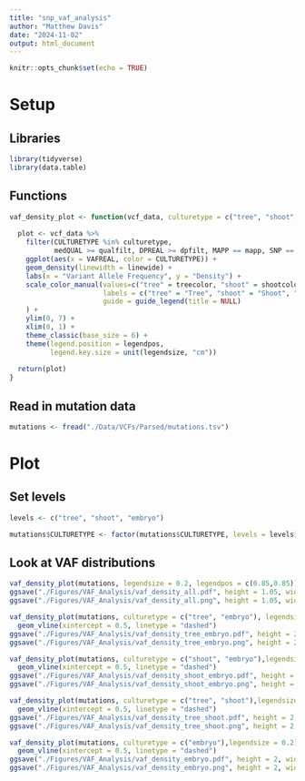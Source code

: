 ```yaml
---
title: "snp_vaf_analysis"
author: "Matthew Davis"
date: "2024-11-02"
output: html_document
---
```


```r
knitr::opts_chunk$set(echo = TRUE)
```

# Setup
## Libraries
```r
library(tidyverse)
library(data.table)
```

## Functions
```r
vaf_density_plot <- function(vcf_data, culturetype = c("tree", "shoot", "embryo"), qualfilt = 25, dpfilt = 10, mapp = TRUE, snp = TRUE, linewide = 1, legendsize = .5, legendpos = "bottom", treecolor = "darkseagreen4", shootcolor = "darkseagreen2", embryocolor = "goldenrod1"){
  
  plot <- vcf_data %>%
    filter(CULTURETYPE %in% culturetype,
           medQUAL >= qualfilt, DPREAL >= dpfilt, MAPP == mapp, SNP == snp) %>%
    ggplot(aes(x = VAFREAL, color = CULTURETYPE)) +
    geom_density(linewidth = linewide) +
    labs(x = "Variant Allele Frequency", y = "Density") +
    scale_color_manual(values=c("tree" = treecolor, "shoot" = shootcolor, "embryo" = embryocolor),
                       labels = c("tree" = "Tree", "shoot" = "Shoot", "embryo" = "Embryo"),
                       guide = guide_legend(title = NULL)
    ) +
    ylim(0, 7) +
    xlim(0, 1) +
    theme_classic(base_size = 6) + 
    theme(legend.position = legendpos,
          legend.key.size = unit(legendsize, "cm"))
  
  return(plot)
}
```


## Read in mutation data
```r
mutations <- fread("./Data/VCFs/Parsed/mutations.tsv")
```

# Plot
## Set levels
```r
levels <- c("tree", "shoot", "embryo")

mutations$CULTURETYPE <- factor(mutations$CULTURETYPE, levels = levels)
```

## Look at VAF distributions
```r
vaf_density_plot(mutations, legendsize = 0.2, legendpos = c(0.85,0.85))
ggsave("./Figures/VAF_Analysis/vaf_density_all.pdf", height = 1.05, width = 1.75)
ggsave("./Figures/VAF_Analysis/vaf_density_all.png", height = 1.05, width = 1.75)

vaf_density_plot(mutations, culturetype = c("tree", "embryo"), legendsize = 0.2) +
  geom_vline(xintercept = 0.5, linetype = "dashed")
ggsave("./Figures/VAF_Analysis/vaf_density_tree_embryo.pdf", height = 2, width = 3)
ggsave("./Figures/VAF_Analysis/vaf_density_tree_embryo.png", height = 2, width = 3)

vaf_density_plot(mutations, culturetype = c("shoot", "embryo"),legendsize = 0.2) +
  geom_vline(xintercept = 0.5, linetype = "dashed")
ggsave("./Figures/VAF_Analysis/vaf_density_shoot_embryo.pdf", height = 2, width = 3)
ggsave("./Figures/VAF_Analysis/vaf_density_shoot_embryo.png", height = 2, width = 3)

vaf_density_plot(mutations, culturetype = c("tree", "shoot"),legendsize = 0.2) +
  geom_vline(xintercept = 0.5, linetype = "dashed")
ggsave("./Figures/VAF_Analysis/vaf_density_tree_shoot.pdf", height = 2, width = 3)
ggsave("./Figures/VAF_Analysis/vaf_density_tree_shoot.png", height = 2, width = 3)

vaf_density_plot(mutations, culturetype = c("embryo"),legendsize = 0.2) +
  geom_vline(xintercept = 0.5, linetype = "dashed")
ggsave("./Figures/VAF_Analysis/vaf_density_embryo.pdf", height = 2, width = 3)
ggsave("./Figures/VAF_Analysis/vaf_density_embryo.png", height = 2, width = 3)
```

